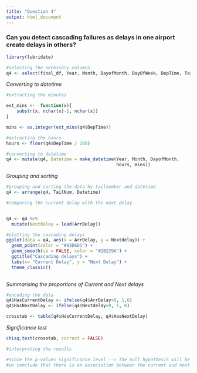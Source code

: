 ```yaml
---
title: "Question 4"
output: html_document
---
```


### Can you detect cascading failures as delays in one airport create delays in others?

```r
library(lubridate)

#selecting the necessary columns
q4 <- select(final_df, Year, Month, DayofMonth, DayOfWeek, DepTime, TailNum, ArrDelay, Origin, Dest)
```

*Converting to datetime*
```r
#extracting the minutes

ext_mins <-  function(x){
    substr(x, nchar(x)-1, nchar(x))
}

mins <- as.integer(ext_mins(q4$DepTime))

```

```r
#extracting the hours
hours <- floor(q4$DepTime / 100)
```

```r
#converting to datetime
q4 <- mutate(q4, Datetime = make_datetime(Year, Month, DayofMonth, 
                                          hours, mins))

```

*Grouping and sorting*
```r
#grouping and sorting the data by tailnumber and datetime
q4 <- arrange(q4, TailNum, Datetime)

```

```r
#comparing the current delay with the next delay


q4 <- q4 %>%
  mutate(Nextdelay = lead(ArrDelay))
```

```r
#plotting the cascading delays
ggplot(data = q4, aes(x = ArrDelay, y = Nextdelay)) +
  geom_point(color = "#83D6D1") +
  geom_smooth(se = FALSE, color = "#2B229A") +
  ggtitle("Cascading delays") +
  labs(x= "Current Delay", y = "Next Delay") +
  theme_classic()
  
```

*Summarising the proportions of Current and Next delays*
```r
#encoding the data 
q4$HasCurrentDelay <- ifelse(q4$ArrDelay>0, 1,0)
q4$HasNextDelay <- ifelse(q4$Nextdelay>0, 1, 0)

crosstab <- table(q4$HasCurrentDelay, q4$HasNextDelay)


```

*Significance test*
```r
chisq.test(crosstab, correct = FALSE)

```

```r
#interpreting the results

#since the p-value< significance level --> The null hypothesis will be rejected and 
#we conclude that there is an association between the current and next delays.
```

